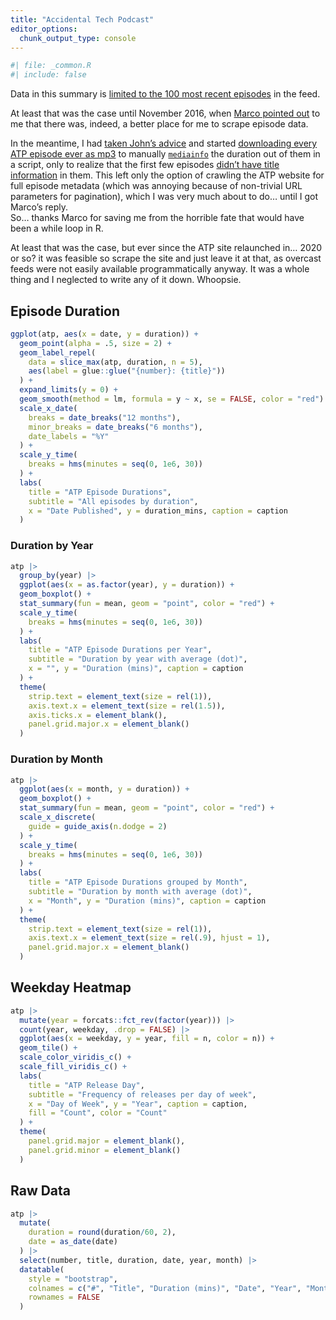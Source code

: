 ```yaml
---
title: "Accidental Tech Podcast"
editor_options: 
  chunk_output_type: console
---
```


```r
#| file: _common.R
#| include: false
```


Data in this summary is [limited to the 100 most recent episodes](https://twitter.com/caseyliss/status/706885764236361728) in the feed.

At least that was the case until November 2016, when [Marco pointed out](https://twitter.com/marcoarment/status/801550714568900608) to me that there was, indeed, a better place for me to scrape episode data. 

In the meantime, I had [taken John's advice](https://twitter.com/siracusa/status/801444008404914176) and started [downloading every ATP episode ever as mp3](https://twitter.com/Jemus42/status/801451942560022528) to manually [`mediainfo`](https://en.wikipedia.org/wiki/MediaInfo) the duration out of them in a script, only to realize that the first few episodes [didn't have title information](https://twitter.com/Jemus42/status/801504118816833536) in them. This left only the option of crawling the ATP website for full episode metadata (which was annoying because of non-trivial URL parameters for pagination), which I was very much about to do… until I got Marco's reply.  
So… thanks Marco for saving me from the horrible fate that would have been a while loop in R.

At least that was the case, but ever since the ATP site relaunched in... 2020 or so? it was feasible so scrape the site and just leave it at that, as overcast feeds were not easily available programmatically anyway. It was a whole thing and I neglected to write any of it down. Whoopsie. 

## Episode Duration

```r
ggplot(atp, aes(x = date, y = duration)) +
  geom_point(alpha = .5, size = 2) +
  geom_label_repel(
    data = slice_max(atp, duration, n = 5),
    aes(label = glue::glue("{number}: {title}"))
  ) +
  expand_limits(y = 0) +
  geom_smooth(method = lm, formula = y ~ x, se = FALSE, color = "red") +
  scale_x_date(
    breaks = date_breaks("12 months"),
    minor_breaks = date_breaks("6 months"),
    date_labels = "%Y"
  ) +
  scale_y_time(
    breaks = hms(minutes = seq(0, 1e6, 30))
  ) +
  labs(
    title = "ATP Episode Durations",
    subtitle = "All episodes by duration",
    x = "Date Published", y = duration_mins, caption = caption
  ) 
```

### Duration by Year

```r
atp |>
  group_by(year) |>
  ggplot(aes(x = as.factor(year), y = duration)) +
  geom_boxplot() +
  stat_summary(fun = mean, geom = "point", color = "red") +
  scale_y_time(
    breaks = hms(minutes = seq(0, 1e6, 30))
  ) +
  labs(
    title = "ATP Episode Durations per Year",
    subtitle = "Duration by year with average (dot)",
    x = "", y = "Duration (mins)", caption = caption
  ) +
  theme(
    strip.text = element_text(size = rel(1)),
    axis.text.x = element_text(size = rel(1.5)),
    axis.ticks.x = element_blank(),
    panel.grid.major.x = element_blank()
  )
```

### Duration by Month

```r
atp |>
  ggplot(aes(x = month, y = duration)) +
  geom_boxplot() +
  stat_summary(fun = mean, geom = "point", color = "red") +
  scale_x_discrete(
    guide = guide_axis(n.dodge = 2)
  ) +
  scale_y_time(
    breaks = hms(minutes = seq(0, 1e6, 30))
  ) +
  labs(
    title = "ATP Episode Durations grouped by Month",
    subtitle = "Duration by month with average (dot)",
    x = "Month", y = "Duration (mins)", caption = caption
  ) +
  theme(
    strip.text = element_text(size = rel(1)),
    axis.text.x = element_text(size = rel(.9), hjust = 1),
    panel.grid.major.x = element_blank()
  )
```

## Weekday Heatmap

```r
atp |>
  mutate(year = forcats::fct_rev(factor(year))) |>
  count(year, weekday, .drop = FALSE) |>
  ggplot(aes(x = weekday, y = year, fill = n, color = n)) +
  geom_tile() +
  scale_color_viridis_c() +
  scale_fill_viridis_c() +
  labs(
    title = "ATP Release Day",
    subtitle = "Frequency of releases per day of week",
    x = "Day of Week", y = "Year", caption = caption,
    fill = "Count", color = "Count"
  ) +
  theme(
    panel.grid.major = element_blank(),
    panel.grid.minor = element_blank()
  )
```


## Raw Data 

```r
atp |>
  mutate(
    duration = round(duration/60, 2),
    date = as_date(date)
  ) |>
  select(number, title, duration, date, year, month) |>
  datatable(
    style = "bootstrap",
    colnames = c("#", "Title", "Duration (mins)", "Date", "Year", "Month"),
    rownames = FALSE
  )
```

